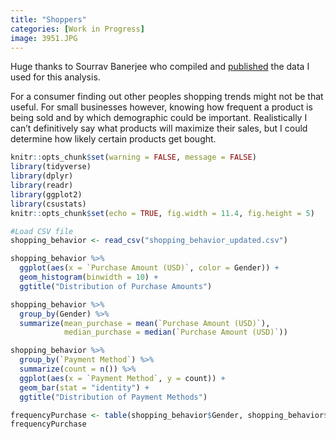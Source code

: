 ```yaml
---
title: "Shoppers"
categories: [Work in Progress]
image: 3951.JPG
---
```


Huge thanks to Sourrav Banerjee who compiled and [published](https://www.kaggle.com/datasets/iamsouravbanerjee/customer-shopping-trends-dataset) the data I used for this analysis.

For a consumer finding out other peoples shopping trends might not be that useful. For small businesses however, knowing how frequent a product is being sold and by which demographic could be important. Realistically I can't definitively say what products will maximize their sales, but I could determine how likely certain products get bought.

```r
knitr::opts_chunk$set(warning = FALSE, message = FALSE) 
library(tidyverse)
library(dplyr)
library(readr)
library(ggplot2)
library(csustats)
knitr::opts_chunk$set(echo = TRUE, fig.width = 11.4, fig.height = 5)

#Load CSV file
shopping_behavior <- read_csv("shopping_behavior_updated.csv")
```



```r
shopping_behavior %>%
  ggplot(aes(x = `Purchase Amount (USD)`, color = Gender)) +
  geom_histogram(binwidth = 10) +
  ggtitle("Distribution of Purchase Amounts")

shopping_behavior %>%
  group_by(Gender) %>%
  summarize(mean_purchase = mean(`Purchase Amount (USD)`),
            median_purchase = median(`Purchase Amount (USD)`))

shopping_behavior %>%
  group_by(`Payment Method`) %>%
  summarize(count = n()) %>%
  ggplot(aes(x = `Payment Method`, y = count)) +
  geom_bar(stat = "identity") +
  ggtitle("Distribution of Payment Methods")
```



```r
frequencyPurchase <- table(shopping_behavior$Gender, shopping_behavior$`Item Purchased`, shopping_behavior$`Frequency of Purchases`)
frequencyPurchase
```



```r


```


